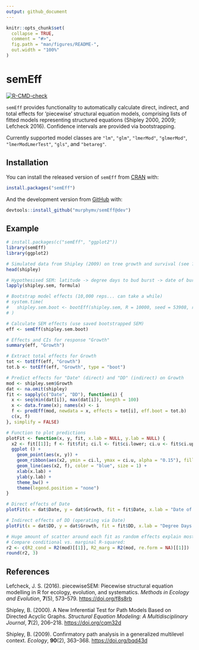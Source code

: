 ```yaml
---
output: github_document
---
```


<!-- README.md is generated from README.Rmd. Please edit that file -->

```r
knitr::opts_chunk$set(
  collapse = TRUE,
  comment = "#>",
  fig.path = "man/figures/README-",
  out.width = "100%"
)
```

# semEff

<!-- badges: start -->

[![R-CMD-check](https://github.com/murphymv/semEff/workflows/R-CMD-check/badge.svg)](https://github.com/murphymv/semEff/actions)

<!-- badges: end -->

`semEff` provides functionality to automatically calculate direct, indirect, and total effects for 'piecewise' structural equation models, comprising lists of fitted models representing structured equations (Shipley 2000, 2009; Lefcheck 2016). Confidence intervals are provided via bootstrapping.

Currently supported model classes are `"lm"`, `"glm"`, `"lmerMod"`, `"glmerMod"`, `"lmerModLmerTest"`, `"gls"`, and `"betareg"`.

## Installation

You can install the released version of `semEff` from [CRAN](https://CRAN.R-project.org) with:

``` r
install.packages("semEff")
```

And the development version from [GitHub](https://github.com/) with:

``` r
devtools::install_github("murphymv/semEff@dev")
```

## Example

```r
# install.packages(c("semEff", "ggplot2"))
library(semEff)
library(ggplot2)

# Simulated data from Shipley (2009) on tree growth and survival (see ?Shipley)
head(shipley)

# Hypothesised SEM: latitude -> degree days to bud burst -> date of burst -> growth -> survival
lapply(shipley.sem, formula)

# Bootstrap model effects (10,000 reps... can take a while)
# system.time(
#   shipley.sem.boot <- bootEff(shipley.sem, R = 10000, seed = 53908, ran.eff = "site")
# )

# Calculate SEM effects (use saved bootstrapped SEM)
eff <- semEff(shipley.sem.boot)

# Effects and CIs for response "Growth"
summary(eff, "Growth")

# Extract total effects for Growth
tot <- totEff(eff, "Growth")
tot.b <- totEff(eff, "Growth", type = "boot")

# Predict effects for "Date" (direct) and "DD" (indirect) on Growth
mod <- shipley.sem$Growth
dat <- na.omit(shipley)
fit <- sapply(c("Date", "DD"), function(i) {
  x <- seq(min(dat[i]), max(dat[i]), length = 100)
  x <- data.frame(x); names(x) <- i
  f <- predEff(mod, newdata = x, effects = tot[i], eff.boot = tot.b)
  c(x, f)
}, simplify = FALSE)

# Function to plot predictions
plotFit <- function(x, y, fit, x.lab = NULL, y.lab = NULL) {
  x2 <- fit[[1]]; f <- fit$fit; ci.l <- fit$ci.lower; ci.u <- fit$ci.upper
  ggplot () + 
    geom_point(aes(x, y)) +
    geom_ribbon(aes(x2, ymin = ci.l, ymax = ci.u, alpha = "0.15"), fill = "blue") +
    geom_line(aes(x2, f), color = "blue", size = 1) +
    xlab(x.lab) + 
    ylab(y.lab) +
    theme_bw() + 
    theme(legend.position = "none")
}

# Direct effects of Date
plotFit(x = dat$Date, y = dat$Growth, fit = fit$Date, x.lab = "Date of Bud Burst", y.lab = "Stem Growth")

# Indirect effects of DD (operating via Date)
plotFit(x = dat$DD, y = dat$Growth, fit = fit$DD, x.lab = "Degree Days to Bud Burst", y.lab = "Stem Growth")

# Huge amount of scatter around each fit as random effects explain most variation in stem growth! 
# Compare conditional vs. marginal R-squared:
r2 <- c(R2_cond = R2(mod)[[1]], R2_marg = R2(mod, re.form = NA)[[1]])
round(r2, 3)
```

## References

Lefcheck, J. S. (2016). piecewiseSEM: Piecewise structural equation modelling in R for ecology, evolution, and systematics. *Methods in Ecology and Evolution*, **7**(5), 573–579. <https://doi.org/f8s8rb>

Shipley, B. (2000). A New Inferential Test for Path Models Based on Directed Acyclic Graphs. *Structural Equation Modeling: A Multidisciplinary Journal*, **7**(2), 206–218. <https://doi.org/cqm32d>

Shipley, B. (2009). Confirmatory path analysis in a generalized multilevel context. *Ecology*, **90**(2), 363–368. <https://doi.org/bqd43d>
